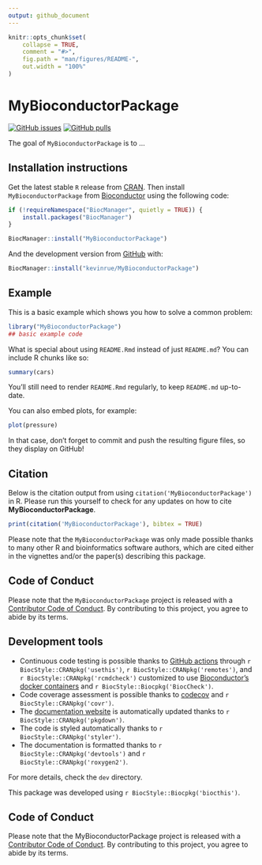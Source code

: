 ```yaml
---
output: github_document
---
```


<!-- README.md is generated from README.Rmd. Please edit that file -->

```r
knitr::opts_chunk$set(
    collapse = TRUE,
    comment = "#>",
    fig.path = "man/figures/README-",
    out.width = "100%"
)
```

# MyBioconductorPackage

<!-- badges: start -->
[![GitHub issues](https://img.shields.io/github/issues/kevinrue/MyBioconductorPackage)](https://github.com/kevinrue/MyBioconductorPackage/issues)
[![GitHub pulls](https://img.shields.io/github/issues-pr/kevinrue/MyBioconductorPackage)](https://github.com/kevinrue/MyBioconductorPackage/pulls)
<!-- badges: end -->

The goal of `MyBioconductorPackage` is to ...

## Installation instructions

Get the latest stable `R` release from [CRAN](http://cran.r-project.org/). Then install `MyBioconductorPackage` from [Bioconductor](http://bioconductor.org/) using the following code:

```r
if (!requireNamespace("BiocManager", quietly = TRUE)) {
    install.packages("BiocManager")
}

BiocManager::install("MyBioconductorPackage")
```

And the development version from [GitHub](https://github.com/kevinrue/MyBioconductorPackage) with:

```r
BiocManager::install("kevinrue/MyBioconductorPackage")
```

## Example

This is a basic example which shows you how to solve a common problem:

```r
library("MyBioconductorPackage")
## basic example code
```

What is special about using `README.Rmd` instead of just `README.md`? You can include R chunks like so:

```r
summary(cars)
```

You'll still need to render `README.Rmd` regularly, to keep `README.md` up-to-date.

You can also embed plots, for example:

```r
plot(pressure)
```

In that case, don't forget to commit and push the resulting figure files, so they display on GitHub!

## Citation

Below is the citation output from using `citation('MyBioconductorPackage')` in R. Please
run this yourself to check for any updates on how to cite __MyBioconductorPackage__.

```r
print(citation('MyBioconductorPackage'), bibtex = TRUE)
```

Please note that the `MyBioconductorPackage` was only made possible thanks to many other R and bioinformatics software authors, which are cited either in the vignettes and/or the paper(s) describing this package.

## Code of Conduct

Please note that the `MyBioconductorPackage` project is released with a [Contributor Code of Conduct](http://bioconductor.org/about/code-of-conduct/). By contributing to this project, you agree to abide by its terms.

## Development tools

* Continuous code testing is possible thanks to [GitHub actions](https://www.tidyverse.org/blog/2020/04/usethis-1-6-0/)  through `r BiocStyle::CRANpkg('usethis')`, `r BiocStyle::CRANpkg('remotes')`, and `r BiocStyle::CRANpkg('rcmdcheck')` customized to use [Bioconductor's docker containers](https://www.bioconductor.org/help/docker/) and `r BiocStyle::Biocpkg('BiocCheck')`.
* Code coverage assessment is possible thanks to [codecov](https://codecov.io/gh) and `r BiocStyle::CRANpkg('covr')`.
* The [documentation website](http://kevinrue.github.io/MyBioconductorPackage) is automatically updated thanks to `r BiocStyle::CRANpkg('pkgdown')`.
* The code is styled automatically thanks to `r BiocStyle::CRANpkg('styler')`.
* The documentation is formatted thanks to `r BiocStyle::CRANpkg('devtools')` and `r BiocStyle::CRANpkg('roxygen2')`.

For more details, check the `dev` directory.

This package was developed using `r BiocStyle::Biocpkg('biocthis')`.

## Code of Conduct

Please note that the MyBioconductorPackage project is released with a [Contributor Code of Conduct](http://bioconductor.org/about/code-of-conduct/). By contributing to this project, you agree to abide by its terms.
